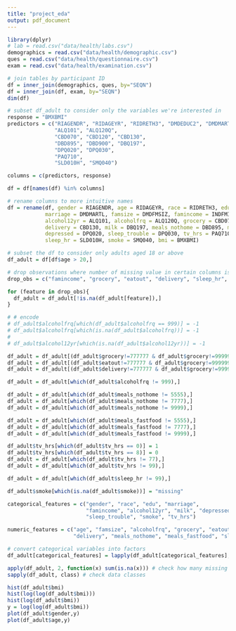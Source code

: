 ```yaml
---
title: "project_eda"
output: pdf_document
---
```


```r
library(dplyr)
# lab = read.csv("data/health/labs.csv")
demographics = read.csv("data/health/demographic.csv")
ques = read.csv("data/health/questionnaire.csv")
exam = read.csv("data/health/examination.csv")

# join tables by participant ID
df = inner_join(demographics, ques, by="SEQN")
df = inner_join(df, exam, by="SEQN")
dim(df)

# subset df_adult to consider only the variables we're interested in
response = "BMXBMI"
predictors = c("RIAGENDR", "RIDAGEYR", "RIDRETH3", "DMDEDUC2", "DMDMARTL", "DMDFMSIZ", "INDFMIN2", 
               "ALQ101", "ALQ120Q", 
               "CBD070", "CBD120", "CBD130", 
               "DBD895", "DBD900", "DBQ197", 
               "DPQ020", "DPQ030",
               "PAQ710", 
               "SLD010H", "SMQ040")

columns = c(predictors, response)

df = df[names(df) %in% columns]

# rename columns to more intuitive names
df = rename(df, gender = RIAGENDR, age = RIDAGEYR, race = RIDRETH3, edu = DMDEDUC2,
            marriage = DMDMARTL, famsize = DMDFMSIZ, famincome = INDFMIN2,
            alcohol12yr = ALQ101, alcoholfrq = ALQ120Q, grocery = CBD070, eatout = CBD120,
            delivery = CBD130, milk = DBQ197, meals_nothome = DBD895, meals_fastfood = DBD900,
            depressed = DPQ020, sleep_trouble = DPQ030, tv_hrs = PAQ710,
            sleep_hr = SLD010H, smoke = SMQ040, bmi = BMXBMI)

# subset the df to consider only adults aged 18 or above
df_adult = df[df$age > 20,]

# drop observations where number of missing value in certain columns is < 100
drop_obs = c("famincome", "grocery", "eatout", "delivery", "sleep_hr", "bmi")

for (feature in drop_obs){
  df_adult = df_adult[!is.na(df_adult[feature]),]
}

# # encode 
# df_adult$alcoholfrq[which(df_adult$alcoholfrq == 999)] = -1
# df_adult$alcoholfrq[which(is.na(df_adult$alcoholfrq))] = -1
# 
# df_adult$alcohol12yr[which(is.na(df_adult$alcohol12yr))] = -1

df_adult = df_adult[(df_adult$grocery!=777777 & df_adult$grocery!=999999),]
df_adult = df_adult[(df_adult$eatout!=777777 & df_adult$grocery!=999999),]
df_adult = df_adult[(df_adult$delivery!=777777 & df_adult$grocery!=999999),]

df_adult = df_adult[which(df_adult$alcoholfrq != 999),]

df_adult = df_adult[which(df_adult$meals_nothome != 5555),]
df_adult = df_adult[which(df_adult$meals_nothome != 7777),]
df_adult = df_adult[which(df_adult$meals_nothome != 9999),]

df_adult = df_adult[which(df_adult$meals_fastfood != 5555),]
df_adult = df_adult[which(df_adult$meals_fastfood != 7777),]
df_adult = df_adult[which(df_adult$meals_fastfood != 9999),]

df_adult$tv_hrs[which(df_adult$tv_hrs == 0)] = 1
df_adult$tv_hrs[which(df_adult$tv_hrs == 8)] = 0
df_adult = df_adult[which(df_adult$tv_hrs != 77),]
df_adult = df_adult[which(df_adult$tv_hrs != 99),]

df_adult = df_adult[which(df_adult$sleep_hr != 99),]

df_adult$smoke[which(is.na(df_adult$smoke))] = "missing"

categorical_features = c("gender", "race", "edu", "marriage",
                         "famincome", "alcohol12yr", "milk", "depressed", 
                         "sleep_trouble", "smoke", "tv_hrs")

numeric_features = c("age", "famsize", "alcoholfrq", "grocery", "eatout",
                     "delivery", "meals_nothome", "meals_fastfood", "sleep_hr")

# convert categorical variables into factors
df_adult[categorical_features] = lapply(df_adult[categorical_features], factor)

apply(df_adult, 2, function(x) sum(is.na(x))) # check how many missing data
sapply(df_adult, class) # check data classes

```

```r
hist(df_adult$bmi)
hist(log(log(df_adult$bmi)))
hist(log(df_adult$bmi))
y = log(log(df_adult$bmi))
plot(df_adult$gender,y)
plot(df_adult$age,y)



```



